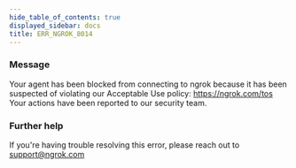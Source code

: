 ```yaml
---
hide_table_of_contents: true
displayed_sidebar: docs
title: ERR_NGROK_8014
---
```


### Message

Your agent has been blocked from connecting to ngrok because it has been suspected of violating our Acceptable Use policy: https://ngrok.com/tos Your actions have been reported to our security team.

### Further help

If you're having trouble resolving this error, please reach out to [support@ngrok.com](mailto:support@ngrok.com?subject=Help%20with%20ERR_NGROK_8014)
